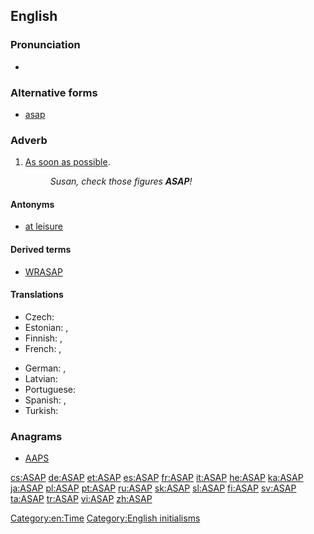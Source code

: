 ==English==

===Pronunciation===
* {{IPA|/ˌeɪ.ɛs.eɪˈpi/|/ˈeɪ.sæp/|lang=en}}

===Alternative forms===
* [[asap]]

===Adverb===
{{en-adv|-}}

# [[as soon as possible#English|As soon as possible]].
#: ''Susan, check those figures '''ASAP'''!''

====Antonyms====
* [[at leisure]]

====Derived terms====
* [[WRASAP]]

====Translations====
{{trans-top|as soon as possible}}
* Czech: {{t+|cs|ASAP}}
* Estonian: {{t+|et|asap}}, {{t+|et|ASAP}}
* Finnish: {{t|fi|asapa}}, {{t+|fi|ASAP}}
* French: {{t+|fr|dès que possible}}, {{t+|fr|au plus vite}}
{{trans-mid}}
* German: {{t|de|so bald wie möglich}}, {{t|de|so schnell wie möglich}}
* Latvian: {{t|lv|cik vien drīz iespējams}}
* Portuguese: {{t-check|pt|[[o]] [[mais]] [[rápido]] [[possível]]}} <!-- was "o mais rápido possível" - assumed sum-of-parts; if an idiom, remove the wikilinks to the individual words. see [[User:Kephir/gadgets/xte#Translation_fixing]] -->
* Spanish: {{t-check|es|[[lo]] [[mas]] [[rapido]] [[posible]]}} <!-- was "lo mas rapido posible" - assumed sum-of-parts; if an idiom, remove the wikilinks to the individual words. see [[User:Kephir/gadgets/xte#Translation_fixing]] -->, {{t-check|es|lo antes posible}}
* Turkish: {{t+|tr|bir an önce}}
{{trans-bottom}}

===Anagrams===
* [[AAPS#English|AAPS]]

[[Category:en:Time]]
[[Category:English initialisms]]

[[cs:ASAP]]
[[de:ASAP]]
[[et:ASAP]]
[[es:ASAP]]
[[fr:ASAP]]
[[it:ASAP]]
[[he:ASAP]]
[[ka:ASAP]]
[[ja:ASAP]]
[[pl:ASAP]]
[[pt:ASAP]]
[[ru:ASAP]]
[[sk:ASAP]]
[[sl:ASAP]]
[[fi:ASAP]]
[[sv:ASAP]]
[[ta:ASAP]]
[[tr:ASAP]]
[[vi:ASAP]]
[[zh:ASAP]]